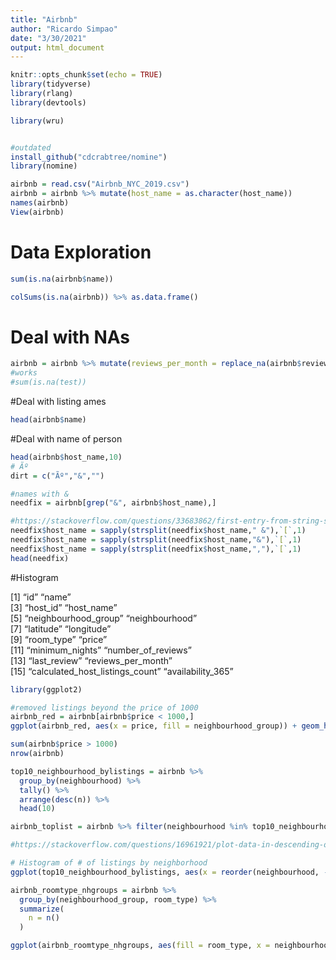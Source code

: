 ---
title: "Airbnb"
author: "Ricardo Simpao"
date: "3/30/2021"
output: html_document
---

```{r setup, include=FALSE}
knitr::opts_chunk$set(echo = TRUE)
library(tidyverse)
library(rlang)
library(devtools)

library(wru)


#outdated
install_github("cdcrabtree/nomine")
library(nomine)
```

```{r}
airbnb = read.csv("Airbnb_NYC_2019.csv")
airbnb = airbnb %>% mutate(host_name = as.character(host_name))
names(airbnb)
View(airbnb)
```
# Data Exploration

```{r}
sum(is.na(airbnb$name))

colSums(is.na(airbnb)) %>% as.data.frame()
```
# Deal with NAs

```{r}
airbnb = airbnb %>% mutate(reviews_per_month = replace_na(airbnb$reviews_per_month, 0))
#works
#sum(is.na(test))
```

#Deal with listing ames
```{r}
head(airbnb$name)
``` 

#Deal with name of person
```{r}
head(airbnb$host_name,10)
# Ãº
dirt = c("Ãº","&","")

#names with &
needfix = airbnb[grep("&", airbnb$host_name),]

#https://stackoverflow.com/questions/33683862/first-entry-from-string-split
needfix$host_name = sapply(strsplit(needfix$host_name," &"),`[`,1)
needfix$host_name = sapply(strsplit(needfix$host_name,"&"),`[`,1)
needfix$host_name = sapply(strsplit(needfix$host_name,","),`[`,1)
head(needfix)


```

#Histogram

 [1] "id"                             "name"                          
 [3] "host_id"                        "host_name"                     
 [5] "neighbourhood_group"            "neighbourhood"                 
 [7] "latitude"                       "longitude"                     
 [9] "room_type"                      "price"                         
[11] "minimum_nights"                 "number_of_reviews"             
[13] "last_review"                    "reviews_per_month"             
[15] "calculated_host_listings_count" "availability_365"

```{r}
library(ggplot2)

#removed listings beyond the price of 1000
airbnb_red = airbnb[airbnb$price < 1000,]
ggplot(airbnb_red, aes(x = price, fill = neighbourhood_group)) + geom_histogram() + facet_grid(neighbourhood_group~.)

sum(airbnb$price > 1000)
nrow(airbnb)
```

```{r}
top10_neighbourhood_bylistings = airbnb %>% 
  group_by(neighbourhood) %>% 
  tally() %>% 
  arrange(desc(n)) %>% 
  head(10)

airbnb_toplist = airbnb %>% filter(neighbourhood %in% top10_neighbourhood_bylistings$neighbourhood)

#https://stackoverflow.com/questions/16961921/plot-data-in-descending-order-as-appears-in-data-frame

# Histogram of # of listings by neighborhood
ggplot(top10_neighbourhood_bylistings, aes(x = reorder(neighbourhood, -n), y = n)) + geom_bar(stat = "identity") + coord_flip() + xlab("Neighbourhoods") + ggtitle("Top 10 Neighbourhoods by Listing")
```

```{r}
airbnb_roomtype_nhgroups = airbnb %>% 
  group_by(neighbourhood_group, room_type) %>% 
  summarize(
    n = n()
  )

ggplot(airbnb_roomtype_nhgroups, aes(fill = room_type, x = neighbourhood_group, y = n)) + geom_bar(stat = "identity", position = "dodge") + ggtitle("Bar chart of Room Type by Neighbourhood Group")
```
